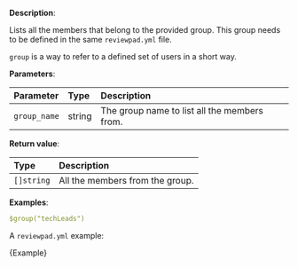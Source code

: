 
**Description**:

Lists all the members that belong to the provided group. This group needs to be defined in the same `reviewpad.yml` file.

`group` is a way to refer to a defined set of users in a short way.

**Parameters**:

| Parameter    | Type   | Description                                  |
| :----------- | :----- | :------------------------------------------- |
| `group_name` | string | The group name to list all the members from. |

**Return value**:

| Type       | Description                     |
| :--------- | :------------------------------ |
| `[]string` | All the members from the group. |

**Examples**:

```yml
$group("techLeads")
```

A `reviewpad.yml` example:

<CodeBlock language="yml" title="reviewpad.yml">{Example}</CodeBlock>
